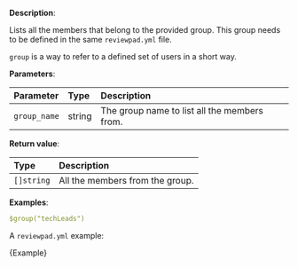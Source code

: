 
**Description**:

Lists all the members that belong to the provided group. This group needs to be defined in the same `reviewpad.yml` file.

`group` is a way to refer to a defined set of users in a short way.

**Parameters**:

| Parameter    | Type   | Description                                  |
| :----------- | :----- | :------------------------------------------- |
| `group_name` | string | The group name to list all the members from. |

**Return value**:

| Type       | Description                     |
| :--------- | :------------------------------ |
| `[]string` | All the members from the group. |

**Examples**:

```yml
$group("techLeads")
```

A `reviewpad.yml` example:

<CodeBlock language="yml" title="reviewpad.yml">{Example}</CodeBlock>
